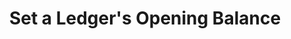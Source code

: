 ---
title: "Set a Ledger's Opening Balance"
openapi: "POST /v0/ledgers/{ledger_id}/opening-balance"
description: "Set a ledger's opening balance."
---